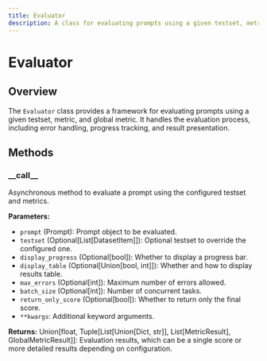 ```yaml
---
title: Evaluator
description: A class for evaluating prompts using a given testset, metric, and global metric.
---
```


# Evaluator

## Overview

The `Evaluator` class provides a framework for evaluating prompts using a given testset, metric, and global metric. It handles the evaluation process, including error handling, progress tracking, and result presentation.

## Methods

### \_\_call\_\_

Asynchronous method to evaluate a prompt using the configured testset and metrics.

**Parameters:**

- `prompt` (Prompt): Prompt object to be evaluated.
- `testset` (Optional[List[DatasetItem]]): Optional testset to override the configured one.
- `display_progress` (Optional[bool]): Whether to display a progress bar.
- `display_table` (Optional[Union[bool, int]]): Whether and how to display results table.
- `max_errors` (Optional[int]): Maximum number of errors allowed.
- `batch_size` (Optional[int]): Number of concurrent tasks.
- `return_only_score` (Optional[bool]): Whether to return only the final score.
- `**kwargs`: Additional keyword arguments.

**Returns:**
Union[float, Tuple[List[Union[Dict, str]], List[MetricResult], GlobalMetricResult]]:
Evaluation results, which can be a single score or more detailed results depending on configuration.
